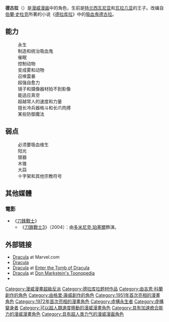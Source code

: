 {{copyedit|time=2014-11-12T02:23:17+00:00}}
{{Infobox comics character  <!--Wikipedia:WikiProject Comics-->
|character_name=德古拉<br>{{lang|en|Dracula}}
|image=
|imagesize=
|converted=
|caption=
|real_name=Vlad Țepeș Dracula
|species = 
|homeworld = 
|publisher=[[漫威漫畫|漫威漫畫]]
|debut=
|creators={{link-en|格里·康威|Gerry Conway}}<br>{{link-en|吉恩·科蘭|Gene Colan}}
|alliances=
|cat=
|subcat=
|villain=
|sortkey=
|}}
'''德古拉'''（{{lang-en|Dracula}}）是[[漫威漫画|漫威漫画]]中的角色，生前是[[特兰西瓦尼亚|特兰西瓦尼亚]]和[[瓦拉几亚|瓦拉几亚]]的王子。改编自[[伯蘭·史杜克|伯蘭·史杜克]]所著的小说《[[德拉库拉_(小说)|德拉库拉]]》中的[[吸血鬼|吸血鬼]][[德古拉|德古拉]]。

==能力==
:永生
:制造和统治吸血鬼
:催眠
:控制动物
:变成雾和动物
:召唤雷暴
:超强自愈力
:镜子和摄像器材拍不到影像
:能适应真空
:超越常人的速度和力量
:擅长冷兵器格斗和长爪肉搏
:某些防御魔法
==弱点==
:必须要吸血维生
:阳光
:银器
:木锥
:大蒜
:十字架和其他宗教符号
==其他媒體==
===電影===
*《[[刀鋒戰士|刀鋒戰士]]》
**《[[刀鋒戰士3|刀鋒戰士3]]》（2004）：由[[多米尼克·珀塞爾|多米尼克·珀塞爾]]飾演。

==外部链接==
* [http://marvel.com/universe/Dracula Dracula] {{Wayback|url=http://marvel.com/universe/Dracula |date=20141012053116 }} at Marvel.com
* [http://www.marvunapp.com/Appendix/draculav.htm Dracula] {{Wayback|url=http://www.marvunapp.com/Appendix/draculav.htm |date=20141027011316 }}
* [http://www.tombofdracula.net/dracula.htm Dracula]{{dead link|date=2018年2月 |bot=InternetArchiveBot |fix-attempted=yes }} at [[Enter_the_Tomb_of_Dracula|Enter the Tomb of Dracula]]
* [http://www.toonopedia.com/dracula.htm Dracula] {{WebCite|url=https://www.webcitation.org/6gyCh9DnJ?url=http://toonopedia.com/dracula.htm |date=20160422233452 |dateformat=iso }} at [[Don_Markstein's_Toonopedia|Don Markstein's Toonopedia]]
* {{Comicbookdb|type=character|id=2922|title=Dracula}}

{{刀鋒戰士}}
{{奇異博士}}

{{DEFAULTSORT:Dracula}}
[[Category:漫威漫畫超級反派|Category:漫威漫畫超級反派]]
[[Category:德拉库拉题材作品|Category:德拉库拉题材作品]]
[[Category:由吉恩·科蘭創作的角色|Category:由吉恩·科蘭創作的角色]]
[[Category:由格里·康威創作的角色|Category:由格里·康威創作的角色]]
[[Category:1951年首次亮相的漫畫角色|Category:1951年首次亮相的漫畫角色]]
[[Category:1972年首次亮相的漫畫角色|Category:1972年首次亮相的漫畫角色]]
[[Category:虛構永生者|Category:虛構永生者]]
[[Category:虛構變身者|Category:虛構變身者]]
[[Category:可以超人類速度移動的漫威漫畫角色|Category:可以超人類速度移動的漫威漫畫角色]]
[[Category:具有加速癒合能力的漫威漫畫角色|Category:具有加速癒合能力的漫威漫畫角色]]
[[Category:具有超人类力气的漫威漫画角色|Category:具有超人类力气的漫威漫画角色]]